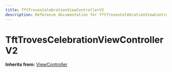 ```yaml
---
title: TftTrovesCelebrationViewControllerV2
description: Reference documentation for TftTrovesCelebrationViewControllerV2 meta class
---
```



# TftTrovesCelebrationViewControllerV2

**Inherits from:** [ViewController](/classes/viewcontroller)

<ClassDetails file="/db/classes/TftTrovesCelebrationViewControllerV2.2b3a6f0fa167.json" />

